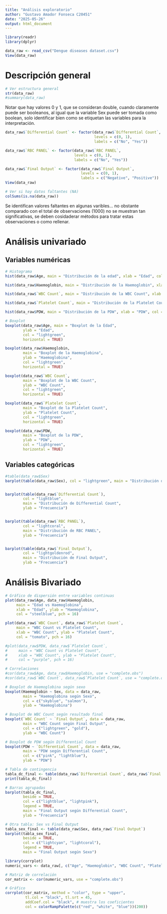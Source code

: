 ```yaml
---
title: "Análisis exploratorio"
author: "Gustavo Amador Fonseca C20451"
date: "2025-05-26"
output: html_document
---
```


```r
library(readr)
library(dplyr)

data_raw <- read_csv("Dengue diseases dataset.csv")
View(data_raw)
```

# Descripción general

```r
# Ver estructura general
str(data_raw)
#summary(data_raw)
```

Notar que hay valores 0 y 1, que se consideran double, cuando claramente puede ser booleanos, al igual que la variable Sex puede ser tomada como boolean, solo identificar bien como se etiquetan las variables para la interpretación.






```r
data_raw$`Differential Count` <- factor(data_raw$`Differential Count`, 
                                        levels = c(0, 1), 
                                        labels = c("No", "Yes"))

data_raw$`RBC PANEL` <- factor(data_raw$`RBC PANEL`, 
                               levels = c(0, 1), 
                               labels = c("No", "Yes"))

data_raw$`Final Output` <- factor(data_raw$`Final Output`, 
                                  levels = c(0, 1), 
                                  labels = c("Negative", "Positive"))
View(data_raw)
```

```r
# Ver si hay datos faltantes (NA)
colSums(is.na(data_raw))
```

Se identifican valores faltantes en algunas varibles... no obstante comparado con el total de observaciones (1000) no se muestran tan significativas, se deben cosidaderar métodos para tratar estas observaciones o como rellenar.

# Análisis univariado

## Variables numéricas

```r
# Histograma
hist(data_raw$Age, main = "Distribución de la edad", xlab = "Edad", col = "skyblue")

hist(data_raw$Haemoglobin, main = "Distribución de la Haemoglobin", xlab = "Haemoglobin", col = "skyblue")

hist(data_raw$`WBC Count`, main = "Distribución de la WBC Count", xlab = "WBC Count", col = "skyblue")

hist(data_raw$`Platelet Count`, main = "Distribución de la Platelet Count", xlab = "Platelet Count", col = "skyblue")

hist(data_raw$PDW, main = "Distribución de la PDW", xlab = "PDW", col = "skyblue")

```

```r
# Boxplot
boxplot(data_raw$Age, main = "Boxplot de la Edad", 
        ylab = "Edad", 
        col = "lightgreen", 
        horizontal = TRUE)

boxplot(data_raw$Haemoglobin, 
        main = "Boxplot de la Haemoglobina", 
        ylab = "Haemoglobina", 
        col = "lightgreen", 
        horizontal = TRUE)

boxplot(data_raw$`WBC Count`, 
        main = "Boxplot de la WBC Count", 
        ylab = "WBC Count", 
        col = "lightgreen", 
        horizontal = TRUE)

boxplot(data_raw$`Platelet Count`, 
        main = "Boxplot de la Platelet Count", 
        ylab = "Platelet Count", 
        col = "lightgreen", 
        horizontal = TRUE)

boxplot(data_raw$PDW, 
        main = "Boxplot de la PDW", 
        ylab = "PDW", 
        col = "lightgreen", 
        horizontal = TRUE)

```

## Variables categóricas

```r
#table(data_raw$Sex)
barplot(table(data_raw$Sex), col = "lightgreen", main = "Distribución del nivel educativo")


barplot(table(data_raw$`Differential Count`), 
        col = "lightblue", 
        main = "Distribución de Differential Count",
        ylab = "Frecuencia")


barplot(table(data_raw$`RBC PANEL`), 
        col = "lightcoral", 
        main = "Distribución de RBC PANEL",
        ylab = "Frecuencia")


barplot(table(data_raw$`Final Output`), 
        col = "lightgoldenrod", 
        main = "Distribución de Final Output",
        ylab = "Frecuencia")

```

# Análisis Bivariado

```r
# Gráfico de dispersión entre variables continuas
plot(data_raw$Age, data_raw$Haemoglobin,
     main = "Edad vs Haemoglobina",
     xlab = "Edad", ylab = "Haemoglobina",
     col = "steelblue", pch = 16)

plot(data_raw$`WBC Count`, data_raw$`Platelet Count`,
     main = "WBC Count vs Platelet Count",
     xlab = "WBC Count", ylab = "Platelet Count",
     col = "tomato", pch = 16)

#plot(data_raw$PDW, data_raw$`Platelet Count`,
#     main = "WBC Count vs Platelet Count",
#     xlab = "WBC Count", ylab = "Platelet Count",
#     col = "purple", pch = 16)

# Correlaciones
#cor(data_raw$Age, data_raw$Haemoglobin, use = "complete.obs")
#cor(data_raw$`WBC Count`, data_raw$`Platelet Count`, use = "complete.obs")

```


```r
# Boxplot de Haemoglobina según sexo
boxplot(Haemoglobin ~ Sex, data = data_raw,
        main = "Haemoglobina según Sexo",
        col = c("skyblue", "salmon"),
        ylab = "Haemoglobina")

# Boxplot de WBC Count según resultado final
boxplot(`WBC Count` ~ `Final Output`, data = data_raw,
        main = "WBC Count según Final Output",
        col = c("lightgreen", "gold"),
        ylab = "WBC Count")

# Boxplot de PDW según Differential Count
boxplot(PDW ~ `Differential Count`, data = data_raw,
        main = "PDW según Differential Count",
        col = c("pink", "lightblue"),
        ylab = "PDW")

```

```r
# Tabla de contingencia
tabla_dc_final <- table(data_raw$`Differential Count`, data_raw$`Final Output`)
print(tabla_dc_final)

# Barras agrupadas
barplot(tabla_dc_final,
        beside = TRUE,
        col = c("lightblue", "lightpink"),
        legend = TRUE,
        main = "Final Output según Differential Count",
        ylab = "Frecuencia")

# Otra tabla: Sex vs Final Output
tabla_sex_final <- table(data_raw$Sex, data_raw$`Final Output`)
barplot(tabla_sex_final,
        beside = TRUE,
        col = c("lightcyan", "lightcoral"),
        legend = TRUE,
        main = "Final Output según Sexo")

```

```r
library(corrplot)
numeric_vars <- data_raw[, c("Age", "Haemoglobin", "WBC Count", "Platelet Count", "PDW")]

# Matriz de correlación
cor_matrix <- cor(numeric_vars, use = "complete.obs")

# Gráfico
corrplot(cor_matrix, method = "color", type = "upper", 
         tl.col = "black", tl.srt = 45,
         addCoef.col = "black", # muestra los coeficientes
         col = colorRampPalette(c("red", "white", "blue"))(200))

```














































